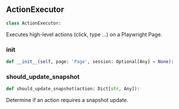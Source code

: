 <a id="camel.toolkits.hybrid_browser_toolkit.actions"></a>

<a id="camel.toolkits.hybrid_browser_toolkit.actions.ActionExecutor"></a>

## ActionExecutor

```python
class ActionExecutor:
```

Executes high-level actions (click, type …) on a Playwright Page.

<a id="camel.toolkits.hybrid_browser_toolkit.actions.ActionExecutor.__init__"></a>

### __init__

```python
def __init__(self, page: 'Page', session: Optional[Any] = None):
```

<a id="camel.toolkits.hybrid_browser_toolkit.actions.ActionExecutor.should_update_snapshot"></a>

### should_update_snapshot

```python
def should_update_snapshot(action: Dict[str, Any]):
```

Determine if an action requires a snapshot update.
